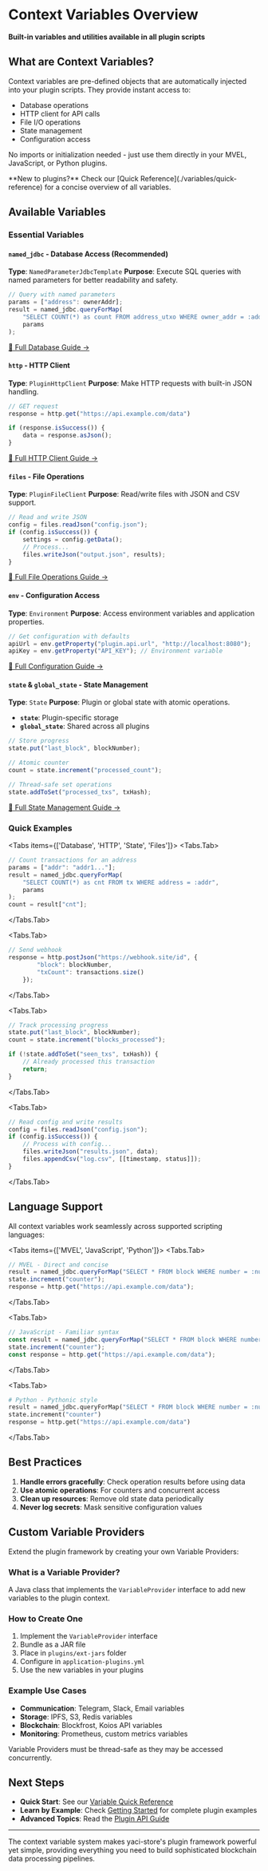 
# Context Variables Overview

**Built-in variables and utilities available in all plugin scripts**

## What are Context Variables?

Context variables are pre-defined objects that are automatically injected into your plugin scripts. They provide instant access to:
- Database operations
- HTTP client for API calls
- File I/O operations
- State management
- Configuration access

No imports or initialization needed - just use them directly in your MVEL, JavaScript, or Python plugins.

<Callout type="tip">
**New to plugins?** Check our [Quick Reference](./variables/quick-reference) for a concise overview of all variables.
</Callout>

## Available Variables

### Essential Variables

#### `named_jdbc` - Database Access (Recommended)
**Type**: `NamedParameterJdbcTemplate`
**Purpose**: Execute SQL queries with named parameters for better readability and safety.

```javascript
// Query with named parameters
params = ["address": ownerAddr];
result = named_jdbc.queryForMap(
    "SELECT COUNT(*) as count FROM address_utxo WHERE owner_addr = :address",
    params
);
```

[📖 Full Database Guide →](./variables/database-access)

#### `http` - HTTP Client
**Type**: `PluginHttpClient`
**Purpose**: Make HTTP requests with built-in JSON handling.

```javascript
// GET request
response = http.get("https://api.example.com/data")

if (response.isSuccess()) {
    data = response.asJson();
}
```

[📖 Full HTTP Client Guide →](./variables/http-client)

#### `files` - File Operations
**Type**: `PluginFileClient`
**Purpose**: Read/write files with JSON and CSV support.

```javascript
// Read and write JSON
config = files.readJson("config.json");
if (config.isSuccess()) {
    settings = config.getData();
    // Process...
    files.writeJson("output.json", results);
}
```

[📖 Full File Operations Guide →](./variables/file-operations)

#### `env` - Configuration Access
**Type**: `Environment`
**Purpose**: Access environment variables and application properties.

```javascript
// Get configuration with defaults
apiUrl = env.getProperty("plugin.api.url", "http://localhost:8080");
apiKey = env.getProperty("API_KEY"); // Environment variable
```

[📖 Full Configuration Guide →](./variables/configuration)

#### `state` & `global_state` - State Management
**Type**: `State`
**Purpose**: Plugin or global state with atomic operations.

- **`state`**: Plugin-specific storage
- **`global_state`**: Shared across all plugins

```javascript
// Store progress
state.put("last_block", blockNumber);

// Atomic counter
count = state.increment("processed_count");

// Thread-safe set operations
state.addToSet("processed_txs", txHash);
```

[📖 Full State Management Guide →](./variables/state-management)

### Quick Examples

<Tabs items={['Database', 'HTTP', 'State', 'Files']}>
<Tabs.Tab>
```javascript
// Count transactions for an address
params = ["addr": "addr1..."];
result = named_jdbc.queryForMap(
    "SELECT COUNT(*) as cnt FROM tx WHERE address = :addr",
    params
);
count = result["cnt"];
```
</Tabs.Tab>

<Tabs.Tab>
```javascript
// Send webhook
response = http.postJson("https://webhook.site/id", {
        "block": blockNumber,
        "txCount": transactions.size()
    });
```
</Tabs.Tab>

<Tabs.Tab>
```javascript
// Track processing progress
state.put("last_block", blockNumber);
count = state.increment("blocks_processed");

if (!state.addToSet("seen_txs", txHash)) {
    // Already processed this transaction
    return;
}
```
</Tabs.Tab>

<Tabs.Tab>
```javascript
// Read config and write results
config = files.readJson("config.json");
if (config.isSuccess()) {
    // Process with config...
    files.writeJson("results.json", data);
    files.appendCsv("log.csv", [[timestamp, status]]);
}
```
</Tabs.Tab>
</Tabs>

## Language Support

All context variables work seamlessly across supported scripting languages:

<Tabs items={['MVEL', 'JavaScript', 'Python']}>
<Tabs.Tab>
```javascript
// MVEL - Direct and concise
result = named_jdbc.queryForMap("SELECT * FROM block WHERE number = :num", ["num": 100]);
state.increment("counter");
response = http.get("https://api.example.com/data");
```
</Tabs.Tab>

<Tabs.Tab>
```javascript
// JavaScript - Familiar syntax
const result = named_jdbc.queryForMap("SELECT * FROM block WHERE number = :num", {num: 100});
state.increment("counter");
const response = http.get("https://api.example.com/data");
```
</Tabs.Tab>

<Tabs.Tab>
```python
# Python - Pythonic style
result = named_jdbc.queryForMap("SELECT * FROM block WHERE number = :num", {"num": 100})
state.increment("counter")
response = http.get("https://api.example.com/data")
```
</Tabs.Tab>
</Tabs>

## Best Practices

1. **Handle errors gracefully**: Check operation results before using data
2. **Use atomic operations**: For counters and concurrent access
3. **Clean up resources**: Remove old state data periodically
4. **Never log secrets**: Mask sensitive configuration values

## Custom Variable Providers

Extend the plugin framework by creating your own Variable Providers:

### What is a Variable Provider?

A Java class that implements the `VariableProvider` interface to add new variables to the plugin context.

### How to Create One

1. Implement the `VariableProvider` interface
2. Bundle as a JAR file
3. Place in `plugins/ext-jars` folder
4. Configure in `application-plugins.yml`
5. Use the new variables in your plugins

### Example Use Cases

- **Communication**: Telegram, Slack, Email variables
- **Storage**: IPFS, S3, Redis variables
- **Blockchain**: Blockfrost, Koios API variables
- **Monitoring**: Prometheus, custom metrics variables

<Callout type="info">
Variable Providers must be thread-safe as they may be accessed concurrently.
</Callout>

## Next Steps

- **Quick Start**: See our [Variable Quick Reference](./variables/quick-reference)
- **Learn by Example**: Check [Getting Started](./plugin-getting-started) for complete plugin examples
- **Advanced Topics**: Read the [Plugin API Guide](./plugin_api-guide)

---

The context variable system makes yaci-store's plugin framework powerful yet simple, providing everything you need to build sophisticated blockchain data processing pipelines.
